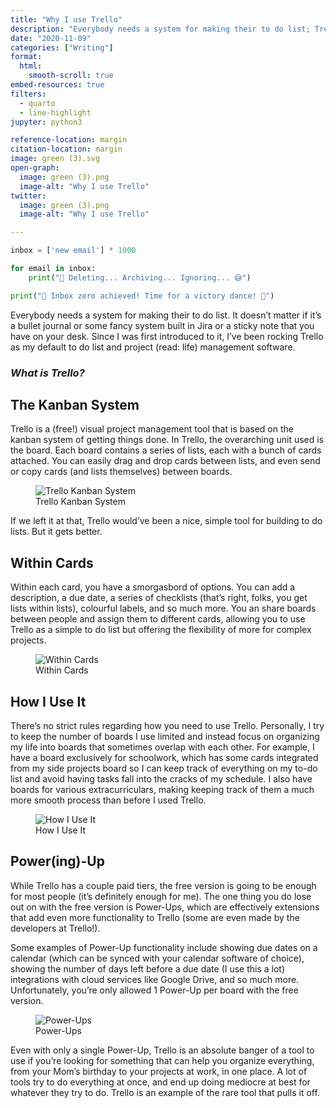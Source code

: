```yaml
---
title: "Why I use Trello"
description: "Everybody needs a system for making their to do list; Trello is mine."
date: "2020-11-09"
categories: ["Writing"]
format:
  html:
    smooth-scroll: true
embed-resources: true
filters:
  - quarto
  - line-highlight
jupyter: python3

reference-location: margin
citation-location: margin
image: green (3).svg
open-graph:
  image: green (3).png
  image-alt: "Why I use Trello"
twitter:
  image: green (3).png
  image-alt: "Why I use Trello"

---
```


::: {.column-margin}

```python
inbox = ['new email'] * 1000

for email in inbox:
    print("📧 Deleting... Archiving... Ignoring... 😅")

print("🎉 Inbox zero achieved! Time for a victory dance! 💃")
```

:::

Everybody needs a system for making their to do list. It doesn't matter if it's a bullet journal or some fancy system built in Jira or a sticky note that you have on your desk. Since I was first introduced to it, I’ve been rocking Trello as my default to do list and project (read: life) management software.

### *What is Trello?*

## The Kanban System

Trello is a (free!) visual project management tool that is based on the kanban system of getting things done. In Trello, the overarching unit used is the board. Each board contains a series of lists, each  with a bunch of cards attached. You can easily drag and drop cards between lists, and even send or copy cards (and lists themselves) between boards.

![Trello Kanban System](1_trello_drag_drop.gif)

If we left it at that, Trello would've been a nice, simple tool for building to do lists. But it gets better.

## Within Cards

Within each card, you have a smorgasbord of options. You can add a description, a due date, a series of checklists (that’s right, folks, you get lists within lists), colourful labels, and so much more. You  an share boards between people and assign them to different cards, allowing you to use Trello as a simple to do list but offering the flexibility of more for complex projects.

![Within Cards](2_within_cards.gif)

## How I Use It

There’s no strict rules regarding how you need to use Trello. Personally, I try to keep the number of boards I use limited and instead focus on organizing my life into boards that sometimes overlap with each other. For example, I have a board exclusively for schoolwork, which has some cards integrated from my side projects board so I can keep track of everything on my to-do list and avoid having tasks fall into the cracks of my schedule. I also have boards for various extracurriculars, making keeping track of them a much more smooth process than before I used Trello.

![How I Use It](3_how_i_use_it.png)

## Power(ing)-Up

While Trello has a couple paid tiers, the free version is going to be enough for most people (it's definitely enough for me). The one thing you do lose out on with the free version is Power-Ups, which are effectively extensions that add even more functionality to Trello (some are even made by the developers at Trello!).

Some examples of Power-Up functionality include showing due dates on a calendar (which can be synced with your calendar software of choice), showing the number of days left before a due date (I use this a lot) integrations with cloud services like Google Drive, and so much more. Unfortunately, you’re only allowed 1 Power-Up per board with the free version.

![Power-Ups](4_power_ups.gif)

Even with only a single Power-Up, Trello is an absolute banger of a tool to use if you’re looking for something that can help you organize everything, from your Mom’s birthday to your projects at work, in one place. A lot of tools try to do everything at once, and end up doing mediocre at best for whatever they try to do. Trello is an example of the rare tool that pulls it off.